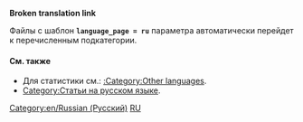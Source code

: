 '''Broken translation link'''{{en/-}}
{{en/Bilingual box| Ru
| Эта страница содержит индекс для широкого круга '''файлов (картинок) на русском языке''' в OpenTTD Вики.
| ''This page provides an index for a wide range of '''files (images) in Russian''' in OpenTTD Wiki.''}}

Файлы с {{en/S|Other_languages_files}} шаблон '''<code>language_page = ru </code>''' параметра автоматически перейдет к перечисленным подкатегории.

==== См. также====
* Для статистики см.: [[Category/en/Other languages|:Category:Other languages]].
*[[Category/ru/Статьи на русском языке|Category:Статьи на русском языке]].

[[Category:en/Russian (Русский)]][[Category:en/Files in other languages|RU]]